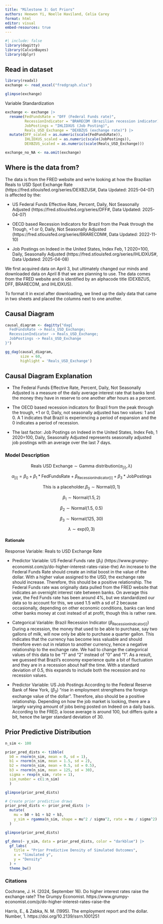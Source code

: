 ```yaml
---
title: "Milestone 3: Got Priors"
authors: Heewon Yi, Noelle Haviland, Celia Carey
format: html
editor: visual
embed-resources: true
---
```


```r
#| include: false
library(dagitty)
library(CalvinBayes)
library(dplyr)
```

## Read in dataset

```r
library(readxl)
exchange <- read_excel("fredgraph.xlsx")

glimpse(exchange)
```

Variable Standardization

```r
exchange <- exchange |>
  rename(FedFundsRate = "DFF (Federal Funds rate)",
         RecessionIndicator = "BRARECDM (Brazilian recession indicator)",
         JobPostings = "IHLIDXUS (Job Posting)",
         Reals_USD_Exchange = "DEXBZUS (exchange rate)") |>
  mutate(DFF_scaled = as.numeric(scale(FedFundsRate)),
         IHLIDXUS_scaled = as.numeric(scale(JobPostings)),
         DEXBZUS_scaled = as.numeric(scale(Reals_USD_Exchange)))

exchange_no_NA <- na.omit(exchange)

```

## Where is the data from?

The data is from the FRED website and we're looking at how the Brazilian Reals to USD Spot Exchange Rate (https://fred.stlouisfed.org/series/DEXBZUS#, Data Updated: 2025-04-07) is affected by the:

-   US Federal Funds Effective Rate, Percent, Daily, Not Seasonally Adjusted (https://fred.stlouisfed.org/series/DFF#, Data Updated: 2025-04-07)

-   OECD based Recession Indicators for Brazil from the Peak through the Trough, +1 or 0, Daily, Not Seasonally Adjusted (https://fred.stlouisfed.org/series/BRARECDM#, Data Updated: 2022-11-10)

-   Job Postings on Indeed in the United States, Index Feb, 1 2020=100, Daily, Seasonally Adjusted (https://fred.stlouisfed.org/series/IHLIDXUS#, Data Updated: 2025-04-08)

We first acquired data on April 3, but ultimately changed our minds and downloaded data on April 8 that we are planning to use. The data comes from the FRED website and is identified by an alphacode title (DEXBZUS, DFF, BRARECDM, and IHLIDXUS).

To format it in excel after downloading, we lined up the daily data that came in two sheets and placed the columns next to one another.

## Causal Diagram

```r

causal_diagram <- dagitty("dag{
  FedFundsRate -> Reals_USD_Exchange;
  RecessionIndicator -> Reals_USD_Exchange;
  JobPostings -> Reals_USD_Exchange
}")

gg_dag(causal_diagram,
       size = 60,
       highlight = 'Reals_USD_Exchange')

```

## Causal Diagram Explanation

-   The Federal Funds Effective Rate, Percent, Daily, Not Seasonally Adjusted is a measure of the daily average interest rate that banks lend the money they have in reserve to one another after hours as a percent.

-   The OECD based recession indicators for Brazil from the peak through the trough, +1 or 0, Daily, not seasonally adjusted has two values: 1 and 0. A 1 indicates that Brazil is experiencing a period of expansion and the 0 indicates a period of recession.

-   The last factor: Job Postings on Indeed in the United States, Index Feb, 1 2020=100, Daily, Seasonally Adjusted represents seasonally adjusted job postings with an average over the last 7 days.

### Model Description

$$
\text{Reals USD Exchange} \sim \text{Gamma distribution}(\alpha_{[i]}, \lambda)
$$

$$
\alpha_{[i]} = \beta_0+\beta_1*\text{FedFundsRate}+\beta_{\text{RecessionIndicator[i]}}+\beta_3*\text{JobPostings}
$$

$$
\text{This is a placeholder.}\beta_0\sim\text{Normal}(0,1)
$$

$$
\beta_1\sim\text{Normal}(1.5, 2)
$$

$$
\beta_2\sim\text{Normal(1.5, 0.5)}
$$

$$
\beta_3\sim\text{Normal(125, 30)}
$$

$$
\lambda\sim\text{exp}(0,3)
$$

#### Rationale

Response Variable: Reals to USD Exchange Rate

-   Predictor Variable: US Federal Funds rate ($\beta_1$) (https://www.grumpy-economist.com/p/do-higher-interest-rates-raise-the) An increase to the Federal Funds Rate should create an initial boost in the value of the dollar. With a higher value assigned to the USD, the exchange rate should increase. Therefore, this should be a positive relationship. The Federal Funds rate was originally data pulled from the FRED website that indicates an overnight interest rate between banks. On average this year, the Fed Funds rate has been around 4%, but we standardized our data so to account for this, we used 1.5 with a sd of 2 because occasionally, depending on other economic conditions, banks can lend other banks money at cost instead of at profit, though this is rather rare. 

-   Categorical Variable: Brazil Recession Indicator ($\beta_{\text{RecessionIndicator[i]}}$) During a recession, the money that used to be able to purchase, say two gallons of milk, will now only be able to purchase a quarter gallon. This indicates that the currency has become less valuable and should therefore even out in relation to another currency, hence a negative relationship to the exchange rate. We had to change the categorical values of this data to be "1" and "2" instead of "0" and "1". As a result, we guessed that Brazil's economy experience quite a bit of fluctuation and they are in a recession about half the time. With a standard deviation of 0.5, this expands to include both the recession and no recession values. 

-   Predictor Variable: US Job Postings According to the Federal Reserve Bank of New York, ($\beta_3$) "rise in employment strengthens the foreign exchange value of the dollar". Therefore, also should be a positive relationship. Depending on how the job market is looking, there are a largely varying amount of jobs being posted on Indeed on a daily basis. According to the FRED, a loose average is around 100, but differs quite a bit, hence the larger standard deviation of 30. 

## Prior Predictive Distribution

```r
n_sim <- 100

prior_pred_dists <- tibble(
  b0 = rnorm(n_sim, mean = 0, sd = 1),
  b1 = rnorm(n_sim, mean = 1.5, sd = 2),
  b2 = rnorm(n_sim, mean = 0.5, sd = 0.5),
  b3 = rnorm(n_sim, mean = 125, sd = 30),  
  sigma = rexp(n_sim, rate = 1),
  sim_number = c(1:n_sim)
  )

glimpse(prior_pred_dists)
```

```r
# Create prior predictive draws
prior_pred_dists <- prior_pred_dists |>
  mutate(
    mu = b0 + b1 + b2 + b3,
    y_sim = rgamma(n_sim, shape = mu^2 / sigma^2, rate = mu / sigma^2)
  )

glimpse(prior_pred_dists)

gf_dens(~ y_sim, data = prior_pred_dists, color = "darkblue") |>
  gf_labs(
    title = "Prior Predictive Density of Simulated Outcomes",
    x = "Simulated y",
    y = "Density"
  ) + 
  theme_bw()
```

### Citations

Cochrane, J. H. (2024, September 16). Do higher interest rates raise the exchange rate? The Grumpy Economist. https://www.grumpy-economist.com/p/do-higher-interest-rates-raise-the

Harris, E., & Zabka, N. M. (1995). The employment report and the dollar. Number, 1. https://doi.org/10.2139/ssrn.1001251
